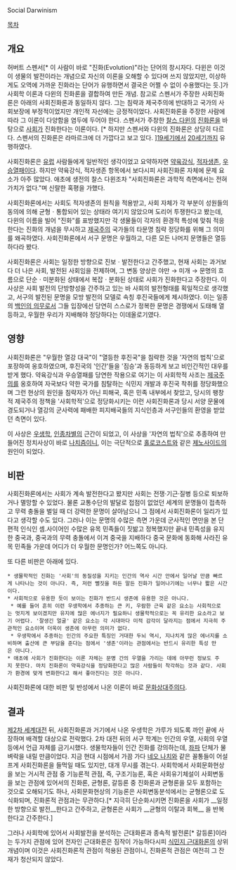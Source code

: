 Social Darwinism

[[목차]]

== 개요 ==
허버트 스펜서[* 이 사람이 바로 "진화(Evolution)"라는 단어의 창시자다. 다윈은 이것이 생물의 발전이라는 개념으로 자신의 이론을 오해할 수 있다며 쓰지 않았지만, 이상하게도 오역에 가까운 진화라는 단어가 유행하면서 결국은 어쩔 수 없이 수용했다는 듯.]가 사회학 이론과 다윈의 진화론을 결합하여 만든 개념.  참고로 스펜서가 주장한 사회진화론은 아래의 사회진화론과 동일하지 않다. 그는 침략과 제국주의에 반대하고 국가의 사회보장에 부정적이었지만 개인적 자선에는 긍정적이었다. 사회진화론을 주장한 사람에 따라 그 이론이 다양함을 염두에 두어야 한다. 스펜서가 주창한 [[찰스 다윈]]의 [[진화론]]을 바탕으로 [[사회]]가 진화한다는 이론이다. [* 하지만 스펜서와 다윈의 진화론은 상당히 다르다. 스펜서의 진화론은 라마르크에 더 가깝다고 보고 있다. ][[19세기]]에서 [[20세기]]까지 유행하였다.

사회진화론은 [[유럽]] 사람들에게 일반적인 생각이었고 요약하자면 [[약육강식]], [[적자생존]], [[우승열패]]이다. 하지만 약육강식, 적자생존 항목에서 보다시피 사회진화론 자체에 문제 요소가 아주 많았다. 애초에 생전의 찰스 다윈조차 "사회진화론은 과학적 측면에서는 전혀 가치가 없다."며 신랄한 혹평을 가했다.

사회진화론에서는 사회도 적자생존의 원칙을 적용받고, 사회 자체가 각 부분이 성원들의 동의에 의해 균형ㆍ통합되어 있는 상태라 여기지 않았으며 도리어 투쟁한다고 봤는데, 다윈의 이름을 빌어 "진화"를 표방했지만 각 생물들이 각자의 환경적 특성에 맞춰 적응한다는 진화의 개념을 무시하고 [[제국주의]] 국가들의 타문명 침략 정당화를 위해 그 의미를 왜곡하였다. 사회진화론에서 서구 문명은 우월하고, 다른 모든 나머지 문명들은 열등하다라 봤다. 

사회진화론은 사회는 일정한 방향으로 진보ㆍ발전한다고 간주했고, 현재 사회는 과거보다 더 나은 사회, 발전된 사회임을 전제하며, 그 변동 양상은 야만 → 미개 → 문명의 흐름으로 단순ㆍ미분화된 상태에서 복잡ㆍ분화된 상태로 사회가 진화한다고 주장한다. 이 사상은 사회 발전의 단방향성을 간주하고 있는 바 사회의 발전형태를 획일적으로 생각했고, 서구의 발전된 문명을 모방 발전의 모델로 속칭 후진국들에게 제시하였다. 이는 일종의 [[백인의 의무]]로서 그들 입장에선 당연히 스스로가 정복한 문명은 경쟁에서 도태해 열등하고, 우월한 우리가 지배해야 정당하다는 이데올로기였다.
== 영향 ==
사회진화론은 "우월한 열강 대국"이 "열등한 후진국"을 침략한 것을 '자연의 법칙'으로 포장하여 옹호하였으며, 후진국의 '인간'들을 '짐승'과 동등하게 보고 비인간적인 대우를 받게 했다. 약육강식과 우승열패를 당연한 작용으로 여기는 이 사회학적 사조는 [[제국주의]]를 옹호하여 자국보다 약한 국가를 침탈하는 식민지 개발과 후진국 착취를 정당화했으며 그런 현상의 원인을 침략자가 아닌 피해국, 혹은 민족 내부에서 찾았고, 당시의 팽창적 제국주의 정책을 '사회학적'으로 정당화시키는 이런 사회진화론과 당시 서양 문물에 경도되거나 열강의 군사력에 패배한 피지배국들의 지식인층과 서구인들의 환영을 받았던 측면이 있다. 

이 사상은 [[우생학]], [[인종차별]]의 근간이 되었고, 이 사상을 '자연의 법칙'으로 추종하여 만들어진 정치사상이 바로 [[나치즘]]이니, 이는 극단적으로 [[홀로코스트]]와 같은 [[제노사이드]]의 원인이 되었다.
== 비판 ==
사회진화론에서는 사회가 계속 발전한다고 봤지만 사회는 전쟁·기근·질병 등으로 퇴보하거나 멸망할 수 있었다. 물론 교통수단의 발달로 접점이 없었던 세계의 문명들이 접촉하고 무력 충돌을 벌일 때 더 강력한 문명이 살아남으니 그 점에서 사회진화론이 일리가 있다고 생각할 수도 있다. 그러나 이는 문명의 수많은 측면 가운데 군사적인 면만을 본 단편적 인식인 셈.사이어인 수많은 유목 민족들이 짓밞고 정복했지만 끝내 민족성을 유지한 중국과, 중국과의 무력 충돌에서 이겨 중국을 지배하다 중국 문화에 동화해 사라진 유목 민족들 가운데 어디가 더 우월한 문명인가? 어느쪽도 아니다. 

또 다른 비판은 아래에 있다.

 * 생물학적인 진화는 '사회'의 동질성을 지키는 인간의 역사 시간 안에서 일어날 만큼 빠르게 나타나는 것이 아니다. 즉, 저런 뻘짓을 하든 말든 진화가 일어나기에는 너무나 짧은 시간이다.
 * 사회적으로 유용한 듯이 보이는 진화가 반드시 생존에 유용한 것은 아니다.
  * 예를 들어 흔히 이런 우생학에서 추종하는 큰 키, 우람한 근육 같은 요소는 사회적으로는 멋지게 보이겠지만 유지에 많은 에너지가 필요하니 생물학적으로는 꼭 유리한 요소라고 보기 어렵다. '잘생긴 얼굴' 같은 요소는 각 시대마다 미적 감각이 달라지는 점에서 지극히 주관적인 요소이며 더욱이 생존에 아무런 의미가 없다.
  * 우생학에서 추종하는 인간의 주요한 특징인 거대한 두뇌 역시, 지나치게 많은 에너지를 소비하며 출산에 큰 부담을 준다는 점에서 '생존'이라는 관점에서는 반드시 유리한 특성 만은 아니다.
 * 애초에 사회가 진화한다는 이론 자체는 문명 간의 우열을 가리는 데에 아무런 정보도 주지 못한다. 마치 진화론이 약육강식을 정당화한다고 많은 사람들이 착각하는 것과 같다. 사회가 환경에 맞게 변화한다고 해서 좋아진다는 것은 아니다.

사회진화론에 대한 비판 및 반성에서 나온 이론이 바로 [[문화상대주의]]다.
== 결과 ==
[[제2차 세계대전]] 뒤, 사회진화론과 거기에서 나온 우생학은 가루가 되도록 까인 끝에 사장하며 배격할 대상으로 전락했다. 2차 대전 뒤의 서구 학계는 인간의 우열, 사회의 우열 등에서 언급 자체를 금기시했다. 생물학자들이 인간 진화를 강의하는데, [[좌파]] 단체가 물벼락을 내릴 만큼이었다. 지금 현대 시점에서 가끔 가다 [[네오 나치]]와 같은 꼴통들이 어설프게 사회진화론을 들먹일 때도 있지만, 대개 무시를 겪는다. 사회학에서 사회문화현상을 보는 거시적 관점 중 기능론적 관점, 즉, 구조기능론, 혹은 사회유기체설이 사회변동을 보는 관점에 있어서의 진화론, 균형론, 갈등론 중 진화론과 균형론을 모두 포함하는 것으로 오해되기도 하나, 사회문화현상의 기능론은 사회변동분석에서는 균형론으로 도식화되며, 진화론적 관점과는 무관하다.[* 지극히 단순화시키면 진화론을 사회가 __일정한 방향으로 발전__한다고 간주하고, 균형론은 사회가 __균형의 이탈과 회복__ 을 반복한다고 간주한다.] 

그러나 사회학에 있어서 사회발전을 분석하는 근대화론과 종속적 발전론[* 갈등론]이라는 두가지 관점에 있어 전자인 근대화론은 짐작이 가능하다시피 [[식민지 근대화론]]의 상위개념이며 이것은 사회진화론적 관점이 적용된 관점이니, 진화론적 관점은 여전히 그 잔재가 청산되지 않았다.
